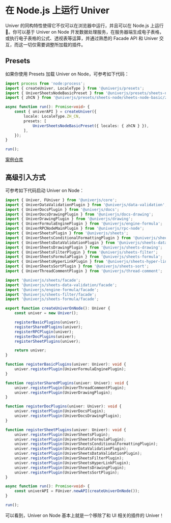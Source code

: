 
# 在 Node.js 上运行 Univer

Univer 的同构特性使得它不仅可以在浏览器中运行，并且可以在 Node.js 上运行 🎉。你可以基于 Univer on Node 开发数据处理服务，在服务器端生成电子表格，或执行电子表格的公式、透视表等运算，并通过熟悉的 Facade API 和 Univer 交互，而这一切仅需要调整所加载的插件。

## Presets

如果你使用 Presets 加载 Univer on Node，可参考如下代码：

```ts
import process from 'node:process';
import { createUniver, LocaleType } from '@univerjs/presets';
import { UniverSheetsNodeBasicPreset } from '@univerjs/presets/sheets-node/sheets-node-basic/index';
import { zhCN } from '@univerjs/presets/sheets-node/sheets-node-basic/zh-CN';

async function run(): Promise<void> {
    const { univerAPI } = createUniver({
        locale: LocaleType.ZH_CN,
        presets: [
            UniverSheetsNodeBasicPreset({ locales: { zhCN } }),
        ],
    });
}

run();
```

[案例仓库]()

## 高级引入方式

可参考如下代码启动 Univer on Node：

```ts
import { Univer, FUniver } from '@univerjs/core';
import { UniverDataValidationPlugin } from '@univerjs/data-validation';
import { UniverDocsPlugin } from '@univerjs/docs';
import { UniverDocsDrawingPlugin } from '@univerjs/docs-drawing';
import { UniverDrawingPlugin } from '@univerjs/drawing';
import { UniverFormulaEnginePlugin } from '@univerjs/engine-formula';
import { UniverRPCNodeMainPlugin } from '@univerjs/rpc-node';
import { UniverSheetsPlugin } from '@univerjs/sheets';
import { UniverSheetsConditionalFormattingPlugin } from '@univerjs/sheets-conditional-formatting';
import { UniverSheetsDataValidationPlugin } from '@univerjs/sheets-data-validation';
import { UniverSheetsDrawingPlugin } from '@univerjs/sheets-drawing';
import { UniverSheetsFilterPlugin } from '@univerjs/sheets-filter';
import { UniverSheetsFormulaPlugin } from '@univerjs/sheets-formula';
import { UniverSheetsHyperLinkPlugin } from '@univerjs/sheets-hyper-link';
import { UniverSheetsSortPlugin } from '@univerjs/sheets-sort';
import { UniverThreadCommentPlugin } from '@univerjs/thread-comment';

import '@univerjs/sheets/facade';
import '@univerjs/sheets-data-validation/facade';
import '@univerjs/engine-formula/facade';
import '@univerjs/sheets-filter/facade';
import '@univerjs/sheets-formula/facade';

export function createUniverOnNode(): Univer {
    const univer = new Univer();

    registerBasicPlugins(univer);
    registerSharedPlugins(univer);
    registerRPCPlugin(univer);
    registerDocPlugins(univer);
    registerSheetPlugins(univer);

    return univer;
}

function registerBasicPlugins(univer: Univer): void {
    univer.registerPlugin(UniverFormulaEnginePlugin);
}

function registerSharedPlugins(univer: Univer): void {
    univer.registerPlugin(UniverThreadCommentPlugin);
    univer.registerPlugin(UniverDrawingPlugin);
}

function registerDocPlugins(univer: Univer): void {
    univer.registerPlugin(UniverDocsPlugin);
    univer.registerPlugin(UniverDocsDrawingPlugin);
}

function registerSheetPlugins(univer: Univer): void {
    univer.registerPlugin(UniverSheetsPlugin);
    univer.registerPlugin(UniverSheetsFormulaPlugin);
    univer.registerPlugin(UniverSheetsConditionalFormattingPlugin);
    univer.registerPlugin(UniverDataValidationPlugin);
    univer.registerPlugin(UniverSheetsDataValidationPlugin);
    univer.registerPlugin(UniverSheetsFilterPlugin);
    univer.registerPlugin(UniverSheetsHyperLinkPlugin);
    univer.registerPlugin(UniverSheetsDrawingPlugin);
    univer.registerPlugin(UniverSheetsSortPlugin);
}

async function run(): Promise<void> {
    const univerAPI = FUniver.newAPI(createUniverOnNode());
}

run();
```

可以看到，Univer on Node 基本上就是一个移除了和 UI 相关的插件的 Univer！